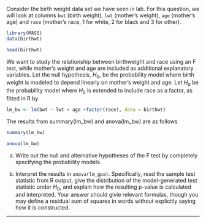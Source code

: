 
Consider the birth weight data set we have seen in lab.
For this question, we will look at columns `bwt` (birth weight), `lwt` (mother's weight), `age` (mother's age) and `race` (mother's race, 1 for white, 2 for black and 3 for other).
```r
library(MASS)
data(birthwt)
```

```r
head(birthwt)
```
We want to study the relationship between birthweight and race using an F test, while mother's weight and age are included as additional explanatory variables. Let the null hypothesis, $H_0$, be the probability model where birth weight is modeled to depend linearly on mother's weight and age. Let $H_a$ be the probability model where $H_0$ is extended to include race as a factor, as fitted in R by
```r
lm_bw <- lm(bwt ~ lwt + age +factor(race), data = birthwt)
```
The results from summary(lm_bw) and anova(lm_bw) are as follows
```r
summary(lm_bw)
```
```r
anova(lm_bw)
```

(a) Write out the null and alternative hypotheses of the F test by completely specifying the probability models.

(b) Interpret the results in `anova(lm_gpa)`. Specifically, 
read the sample test statistic from R output, give the distribution of the model-generated test statistic under $H_0$, and explain how the resulting p-value is calculated and interpreted. Your answer should givie relevant formulas, though you may define a residual sum of squares in words without explicitly saying how it is constructed.


---------

